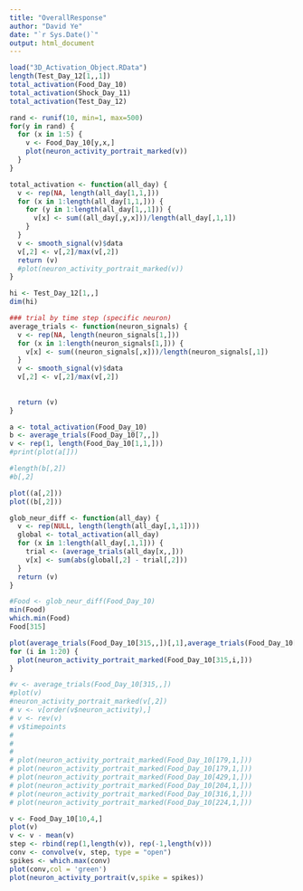 ```yaml
---
title: "OverallResponse"
author: "David Ye"
date: "`r Sys.Date()`"
output: html_document
---
```


```r
load("3D_Activation_Object.RData")
length(Test_Day_12[1,,1])
total_activation(Food_Day_10)
total_activation(Shock_Day_11)
total_activation(Test_Day_12)
```

```r
rand <- runif(10, min=1, max=500)
for(y in rand) {
  for (x in 1:5) {
    v <- Food_Day_10[y,x,]
    plot(neuron_activity_portrait_marked(v))
  }
}

```


```r
total_activation <- function(all_day) {
  v <- rep(NA, length(all_day[1,1,]))
  for (x in 1:length(all_day[1,1,])) {
    for (y in 1:length(all_day[1,,1])) {
      v[x] <- sum((all_day[,y,x]))/length(all_day[,1,1])
    }
  }
  v <- smooth_signal(v)$data
  v[,2] <- v[,2]/max(v[,2])
  return (v)
  #plot(neuron_activity_portrait_marked(v))
}
```

```r
hi <- Test_Day_12[1,,]
dim(hi)
```

```r
### trial by time step (specific neuron)
average_trials <- function(neuron_signals) {
  v <- rep(NA, length(neuron_signals[1,]))
  for (x in 1:length(neuron_signals[1,])) {
    v[x] <- sum((neuron_signals[,x]))/length(neuron_signals[,1])
  }
  v <- smooth_signal(v)$data
  v[,2] <- v[,2]/max(v[,2])
  
  
  return (v)
}

```

```r
a <- total_activation(Food_Day_10)
b <- average_trials(Food_Day_10[7,,])
v <- rep(1, length(Food_Day_10[1,1,]))
#print(plot(a[]))

#length(b[,2])
#b[,2]

plot((a[,2]))
plot((b[,2]))
```

```r
glob_neur_diff <- function(all_day) {
  v <- rep(NULL, length(length(all_day[,1,1])))
  global <- total_activation(all_day)
  for (x in 1:length(all_day[,1,1])) {
    trial <- (average_trials(all_day[x,,]))
    v[x] <- sum(abs(global[,2] - trial[,2]))
  }
  return (v)
}

```


```r

#Food <- glob_neur_diff(Food_Day_10)
min(Food)
which.min(Food)
Food[315]

plot(average_trials(Food_Day_10[315,,])[,1],average_trials(Food_Day_10[315,,])[,2])
for (i in 1:20) {
  plot(neuron_activity_portrait_marked(Food_Day_10[315,i,]))
}

#v <- average_trials(Food_Day_10[315,,])
#plot(v)
#neuron_activity_portrait_marked(v[,2])
# v <- v[order(v$neuron_activity),]
# v <- rev(v)
# v$timepoints
# 
# 
# 
# plot(neuron_activity_portrait_marked(Food_Day_10[179,1,]))
# plot(neuron_activity_portrait_marked(Food_Day_10[179,1,]))
# plot(neuron_activity_portrait_marked(Food_Day_10[429,1,]))
# plot(neuron_activity_portrait_marked(Food_Day_10[204,1,]))
# plot(neuron_activity_portrait_marked(Food_Day_10[316,1,]))
# plot(neuron_activity_portrait_marked(Food_Day_10[224,1,]))
```

```r
v <- Food_Day_10[10,4,]
plot(v)
v <- v - mean(v)
step <- rbind(rep(1,length(v)), rep(-1,length(v)))
conv <- convolve(v, step, type = "open")
spikes <- which.max(conv)
plot(conv,col = 'green')
plot(neuron_activity_portrait(v,spike = spikes))
```